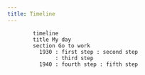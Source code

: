 ```yaml
---
title: Timeline
---
```


```mermaid

        timeline
        title My day
        section Go to work
          1930 : first step : second step
               : third step
          1940 : fourth step : fifth step
				
```


